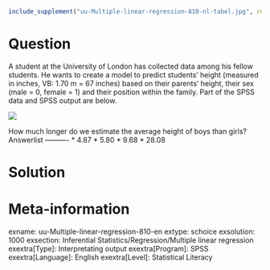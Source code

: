 ```r
include_supplement("uu-Multiple-linear-regression-810-nl-tabel.jpg", recursive = TRUE)
```

Question
========
  
A student at the University of London has collected data among his fellow students. He wants to create a model to predict students' height (measured in inches, VB: 1.70 m = 67 inches) based on their parents' height, their sex (male = 0, female = 1) and their position within the family. Part of the SPSS data and SPSS output are below.

![](uu-Multiple-linear-regression-810-nl-tabel.jpg)

How much longer do we estimate the average height of boys than girls? 
Answerlist
----------
* 4.87
* 5.80
* 9.68
* 28.08


Solution
========

Meta-information
================
exname: uu-Multiple-linear-regression-810-en
extype: schoice
exsolution: 1000
exsection: Inferential Statistics/Regression/Multiple linear regression
exextra[Type]: Interpretating output
exextra[Program]: SPSS
exextra[Language]: English
exextra[Level]: Statistical Literacy
